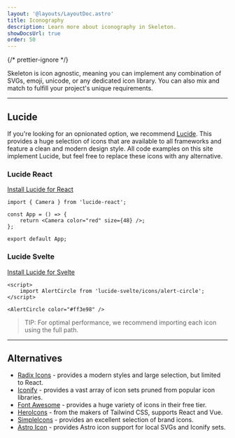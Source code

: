 ```yaml
---
layout: '@layouts/LayoutDoc.astro'
title: Iconography
description: Learn more about iconography in Skeleton.
showDocsUrl: true
order: 50
---
```




{/* prettier-ignore */}
<p class="type-scale-5">Skeleton is icon agnostic, meaning you can implement any combination of SVGs, emoji, unicode, or any dedicated icon
	library. You can also mix and match to fulfill your project's unique requirements.</p>

---

## Lucide

<figure class="card-enhanced-gradient flex justify-center p-8">
	<div class="flex gap-4">
		<Heart size={48} />
		<UserRound size={48} />
		<Triangle size={48} />
	</div>
</figure>

If you're looking for an opnionated option, we recommend [Lucide](https://lucide.dev/). This provides a huge selection of icons that are available to all frameworks and feature a clean and modern design style. All code examples on this site implement Lucide, but feel free to replace these icons with any alternative.

### Lucide React

[Install Lucide for React](https://lucide.dev/guide/packages/lucide-react)

```tsx
import { Camera } from 'lucide-react';

const App = () => {
	return <Camera color="red" size={48} />;
};

export default App;
```

### Lucide Svelte

[Install Lucide for Svelte](https://lucide.dev/guide/packages/lucide-svelte)

```svelte
<script>
	import AlertCircle from 'lucide-svelte/icons/alert-circle';
</script>

<AlertCircle color="#ff3e98" />
```

> TIP: For optimal performance, we recommend importing each icon using the full path.

---

## Alternatives

- [Radix Icons](https://www.radix-ui.com/icons) - provides a modern styles and large selection, but limited to React.
- [Iconify](https://iconify.design/) - provides a vast array of icon sets pruned from popular icon libraries.
- [Font Awesome](https://fontawesome.com/) - provides a huge variety of icons in their free tier.
- [HeroIcons](https://heroicons.com/) - from the makers of Tailwind CSS, supports React and Vue.
- [SimpleIcons](https://simpleicons.org/) - provides an excellent selection of brand icons.
- [Astro Icon](https://www.astroicon.dev/) - provides Astro icon support for local SVGs and Iconify sets.
